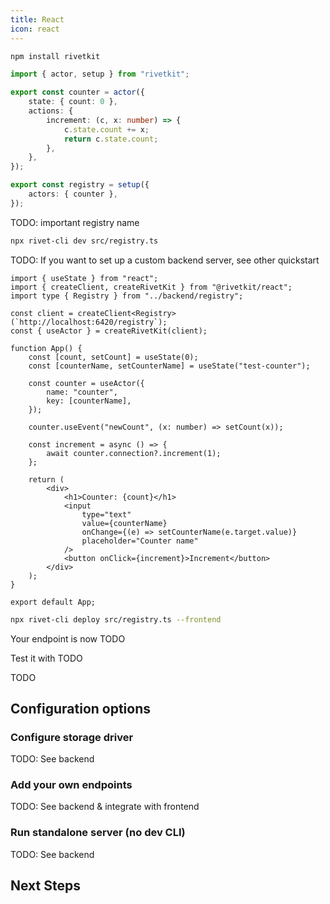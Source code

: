 ```yaml
---
title: React
icon: react
---
```


<Steps>
<Step title="Install">

```sh
npm install rivetkit
```

</Step>
<Step title="Write Actor">

```ts registry.ts
import { actor, setup } from "rivetkit";

export const counter = actor({
	state: { count: 0 },
	actions: {
		increment: (c, x: number) => {
			c.state.count += x;
			return c.state.count;
		},
	},
});

export const registry = setup({
	actors: { counter },
});
```

TODO: important registry name

</Step>

<Step title="Run dev server">

```sh
npx rivet-cli dev src/registry.ts
```

TODO: If you want to set up a custom backend server, see other quickstart

</Step>

<Step title="Write frontend">

```tsx
import { useState } from "react";
import { createClient, createRivetKit } from "@rivetkit/react";
import type { Registry } from "../backend/registry";

const client = createClient<Registry>(`http://localhost:6420/registry`);
const { useActor } = createRivetKit(client);

function App() {
	const [count, setCount] = useState(0);
	const [counterName, setCounterName] = useState("test-counter");

	const counter = useActor({
		name: "counter",
		key: [counterName],
	});

	counter.useEvent("newCount", (x: number) => setCount(x));

	const increment = async () => {
		await counter.connection?.increment(1);
	};

	return (
		<div>
			<h1>Counter: {count}</h1>
			<input
				type="text"
				value={counterName}
				onChange={(e) => setCounterName(e.target.value)}
				placeholder="Counter name"
			/>
			<button onClick={increment}>Increment</button>
		</div>
	);
}

export default App;
```

</Step>

<Step title="Deploy">

<Tabs>

<Tab title="Rivet">

```sh
npx rivet-cli deploy src/registry.ts --frontend
```

Your endpoint is now TODO

Test it with TODO

</Tab>

<Tab title="Cloudflare Workers">
TODO
</Tab>

</Tabs>

</Step>

</Steps>

## Configuration options

### Configure storage driver

TODO: See backend

### Add your own endpoints

TODO: See backend & integrate with frontend

### Run standalone server (no dev CLI)

TODO: See backend

## Next Steps

<CardGroup>
	<Card title="Overview" href="/concepts/overview" icon="square-plus" horizontal={true} />
	<Card title="Interacting with Actors" href="/concepts/interacting-with-actors" icon="square-plus" horizontal={true} />
	<Card title="Actions" href="/concepts/actions" icon="bolt" horizontal={true} />
	<Card title="State" href="/concepts/state" icon="floppy-disk" horizontal={true} />
</CardGroup>

